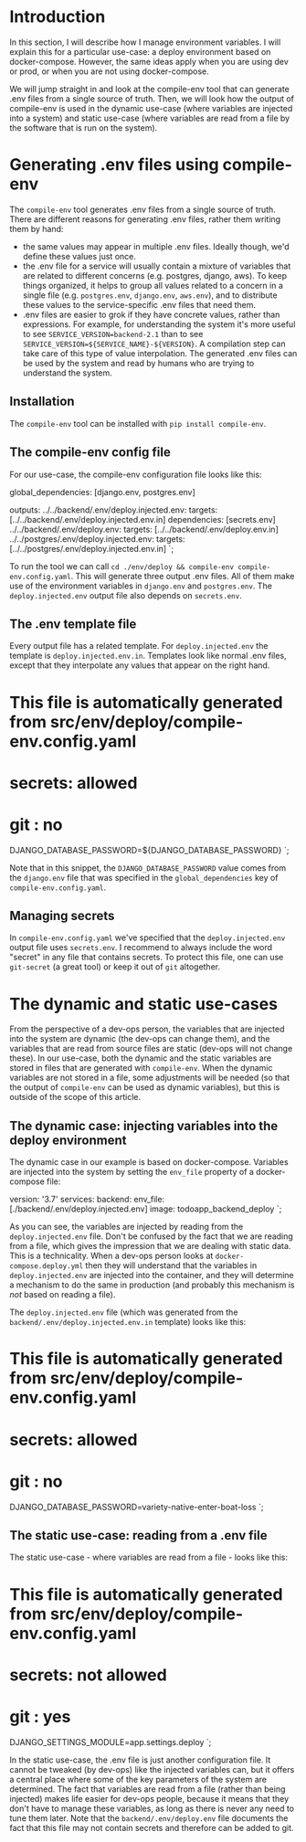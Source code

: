 # Introduction

In this section, I will describe how I manage environment variables. I will explain this for a particular use-case:
a deploy environment based on docker-compose. However, the same ideas apply when you are using dev or prod,
or when you are not using docker-compose.

We will jump straight in and look at the compile-env tool that can
generate .env files from a single source of truth. Then, we will look how the output of compile-env is used in the
dynamic use-case (where variables are injected into a system) and static use-case (where variables are read from a file
by the software that is run on the system).

# Generating .env files using compile-env

The `compile-env` tool generates .env files from a single source of truth.
There are different reasons for generating .env files, rather them writing them by hand:

- the same values may appear in multiple .env files. Ideally though, we'd define these values just once.
- the .env file for a service will usually contain a mixture of variables that are related to different concerns
  (e.g. postgres, django, aws). To keep things organized, it helps to group all values related to a concern
  in a single file (e.g. `postgres.env`, `django.env`, `aws.env`), and to distribute these values to the service-specific .env files that need them.
- .env files are easier to grok if they have concrete values, rather than expressions. For example, for understanding the system
  it's more useful to see `SERVICE_VERSION=backend-2.1` than to see `SERVICE_VERSION=${SERVICE_NAME}-${VERSION}`.
  A compilation step can take care of this type of value interpolation. The generated .env files can be used by the system and read by humans
  who are trying to understand the system.

## Installation

The `compile-env` tool can be installed with `pip install compile-env`.

## The compile-env config file

For our use-case, the compile-env configuration file looks like this:

global_dependencies: [django.env, postgres.env]

outputs:
../../backend/.env/deploy.injected.env:
targets: [../../backend/.env/deploy.injected.env.in]
dependencies: [secrets.env]
../../backend/.env/deploy.env:
targets: [../../backend/.env/deploy.env.in]
../../postgres/.env/deploy.injected.env:
targets: [../../postgres/.env/deploy.injected.env.in]
`;

<CodeSnippet
  lang="yaml"
  title="env/deploy/compile-env.config.yaml"
  code={code1}
/>

To run the tool we can call `cd ./env/deploy && compile-env compile-env.config.yaml`. This will generate three output .env files.
All of them make use of the environment variables in `django.env` and `postgres.env`. The `deploy.injected.env`
output file also depends on `secrets.env`.

## The .env template file

Every output file has a related template. For `deploy.injected.env` the template is `deploy.injected.env.in`.
Templates look like normal .env files, except that they interpolate any values that appear on the right hand.

# This file is automatically generated from src/env/deploy/compile-env.config.yaml

#

# secrets: allowed

# git : no

DJANGO_DATABASE_PASSWORD=\$\{DJANGO_DATABASE_PASSWORD}
`;

<CodeSnippet
  lang="yaml"
  title="backend/.env/deploy.injected.env.in"
  code={code2}
/>

Note that in this snippet, the `DJANGO_DATABASE_PASSWORD` value comes from the `django.env` file
that was specified in the `global_dependencies` key of `compile-env.config.yaml`.

## Managing secrets

In `compile-env.config.yaml` we've specified that the `deploy.injected.env` output file
uses `secrets.env`. I recommend to always include the word "secret" in any file that contains secrets.
To protect this file, one can use `git-secret` (a great tool) or keep it out of `git` altogether.

# The dynamic and static use-cases

From the perspective of a dev-ops person, the variables that are injected into the system are dynamic
(the dev-ops can change them), and the variables that are read from source files are static
(dev-ops will not change these). In our use-case, both the dynamic and the static variables
are stored in files that are generated with `compile-env`. When the dynamic variables are not stored in a file,
some adjustments will be needed (so that the output of `compile-env` can be used as dynamic variables),
but this is outside of the scope of this article.

## The dynamic case: injecting variables into the deploy environment

The dynamic case in our example is based on docker-compose. Variables are injected into the system
by setting the `env_file` property of a docker-compose file:

version: '3.7'
services:
  backend:
    env_file: [./backend/.env/deploy.injected.env]
    image: todoapp_backend_deploy
`;

<CodeSnippet lang="yaml" title="docker-compose.deploy.yml" code={code3} />

As you can see, the variables are injected by reading from the `deploy.injected.env` file.
Don't be confused by the fact that we are reading from a file, which gives the impression that we are dealing with static data.
This is a technicality. When a dev-ops person looks at `docker-compose.deploy.yml`
then they will understand that the variables in `deploy.injected.env` are injected into the container, and they will determine a mechanism to do the
same in production (and probably this mechanism is _not_ based on reading a file).

The `deploy.injected.env` file (which was generated from the `backend/.env/deploy.injected.env.in` template) looks like this:

# This file is automatically generated from src/env/deploy/compile-env.config.yaml
#
# secrets: allowed
# git    : no

DJANGO_DATABASE_PASSWORD=variety-native-enter-boat-loss
`;

<CodeSnippet
  lang="yaml"
  title="backend/.env/deploy.injected.env"
  code={code4}
/>

## The static use-case: reading from a .env file

The static use-case - where variables are read from a file - looks like this:

# This file is automatically generated from src/env/deploy/compile-env.config.yaml
#
# secrets: not allowed
# git    : yes

DJANGO_SETTINGS_MODULE=app.settings.deploy
`;

<CodeSnippet lang="yaml" title="backend/.env/deploy.env" code={code5} />

In the static use-case, the .env file is just another configuration file. It cannot be tweaked (by dev-ops) like the injected variables can,
but it offers a central place where some of the key parameters of the system are determined. The fact that variables are
read from a file (rather than being injected) makes life easier for dev-ops people, because it means that they don't have to manage these
variables, as long as there is never any need to tune them later.
Note that the `backend/.env/deploy.env` file documents the fact that this file may not contain secrets and therefore can be added to git.
